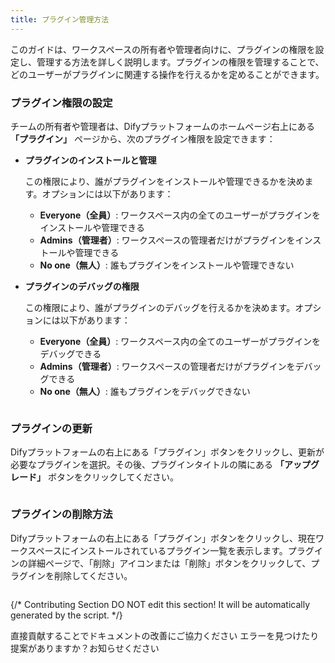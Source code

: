```yaml
---
title: プラグイン管理方法
---
```


このガイドは、ワークスペースの所有者や管理者向けに、プラグインの権限を設定し、管理する方法を詳しく説明します。プラグインの権限を管理することで、どのユーザーがプラグインに関連する操作を行えるかを定めることができます。

### **プラグイン権限の設定**

チームの所有者や管理者は、Difyプラットフォームのホームページ右上にある **「プラグイン」** ページから、次のプラグイン権限を設定できます：

*   **プラグインのインストールと管理**

    この権限により、誰がプラグインをインストールや管理できるかを決めます。オプションには以下があります：

    * **Everyone（全員）**: ワークスペース内の全てのユーザーがプラグインをインストールや管理できる
    * **Admins（管理者）**: ワークスペースの管理者だけがプラグインをインストールや管理できる
    * **No one（無人）**: 誰もプラグインをインストールや管理できない

*   **プラグインのデバッグの権限**

    この権限により、誰がプラグインのデバッグを行えるかを決めます。オプションには以下があります：

    * **Everyone（全員）**: ワークスペース内の全てのユーザーがプラグインをデバッグできる
    * **Admins（管理者）**: ワークスペースの管理者だけがプラグインをデバッグできる
    * **No one（無人）**: 誰もプラグインをデバッグできない

<img
src="https://assets-docs.dify.ai/2024/12/a2bca75a7757b7cafae2cb4ba0ad9fff.png"
className="mx-auto"
alt=""
/>

### **プラグインの更新**

Difyプラットフォームの右上にある「プラグイン」ボタンをクリックし、更新が必要なプラグインを選択。その後、プラグインタイトルの隣にある **「アップグレード」** ボタンをクリックしてください。

<img
src="https://assets-docs.dify.ai/2024/12/83bd5ec12ec914c73d0ea2a5992cd6df.png"
className="mx-auto"
alt=""
/>

### **プラグインの削除方法**

Difyプラットフォームの右上にある「プラグイン」ボタンをクリックし、現在ワークスペースにインストールされているプラグイン一覧を表示します。プラグインの詳細ページで、「削除」アイコンまたは「削除」ボタンをクリックして、プラグインを削除してください。

<img
src="https://assets-docs.dify.ai/2024/12/6cb1c000d20720c16ae3c0a70df26fd3.png"
className="mx-auto"
alt=""
/>

{/*
Contributing Section
DO NOT edit this section!
It will be automatically generated by the script.
*/}

<CardGroup cols="2">
    <Card
        title="このページを編集する"
        icon="pen-to-square"
        href="https://github.com/langgenius/dify-docs/edit/main/ja-jp/plugins/manage-plugins.mdx"
    >
        直接貢献することでドキュメントの改善にご協力ください
    </Card>
    <Card
        title="問題を報告する"
        icon="github"
        href="https://github.com/langgenius/dify-docs/issues/new?title=ドキュメントの問題%3A%20e-plug&body=%23%23%20問題の説明%0A%3C%21--%20発見した問題について簡単に説明してください%20--%3E%0A%0A%23%23%20ページリンク%0Ahttps%3A%2F%2Fgithub.com%2Flanggenius%2Fdify-docs%2Fblob%2Fmain%2Fja-jp/plugins%2Fmanage-plugins.mdx%0A%0A%23%23%20提案される変更%0A%3C%21--%20特定の変更案がある場合は、ここで説明してください%20--%3E%0A%0A%3C%21--%20ドキュメントの品質向上にご協力いただきありがとうございます！%20--%3E"
    >
        エラーを見つけたり提案がありますか？お知らせください
    </Card>
</CardGroup>
